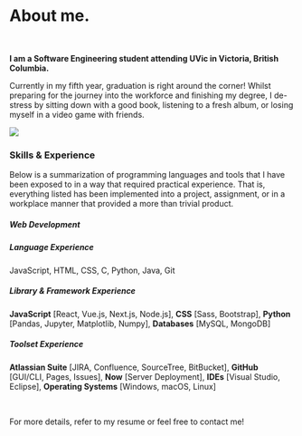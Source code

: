 
# About me.
<br />

**I am a Software Engineering student attending UVic in Victoria, British Columbia.**

Currently in my fifth year, graduation is right around the corner! Whilst preparing for the journey into the workforce and finishing my degree, 
I de-stress by sitting down with a good book, listening to a fresh album, or losing myself in a video game with friends.

<div className='headshot-box mb-3'>
    <img className='about-headshot' src='./static/img/headshot.jpg'/>
</div>

### Skills & Experience
Below is a summarization of programming languages and tools that I have been exposed to in a way that required practical experience.
That is, everything listed has been implemented into a project, assignment, or in a workplace manner that provided a more than trivial product.

##### Web Development
<div className='about-bars w-100 d-inline-block mb-3'>
    <div className='web-skills w-50 d-inline-block'>
        <SkillBar skill='70' name='HTML'/>
        <SkillBar skill='70' name='CSS & SASS'/>
        <SkillBar skill='60' name='JavaScript'/>
        <SkillBar skill='30' name='Design'/>
    </div>
    <div className='js-skills w-50 d-inline-block'>
        <SkillBar skill='50' name='Bootstrap'/>
        <SkillBar skill='40' name='React'/>
        <SkillBar skill='40' name='Next.js'/>
        <SkillBar skill='50' name='Vue.js'/>
    </div>
</div>

##### Language Experience
JavaScript, HTML, CSS, C, Python, Java, Git

##### Library & Framework Experience
**JavaScript** [React, Vue.js, Next.js, Node.js], **CSS** [Sass, Bootstrap], **Python** [Pandas, Jupyter, Matplotlib, Numpy],
**Databases** [MySQL, MongoDB]

##### Toolset Experience
**Atlassian Suite** [JIRA, Confluence, SourceTree, BitBucket], **GitHub** [GUI/CLI, Pages, Issues], **Now** [Server Deployment],
**IDEs** [Visual Studio, Eclipse], **Operating Systems** [Windows, macOS, Linux]

<br />

For more details, refer to my resume or feel free to contact me!